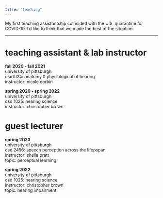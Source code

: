 ```yaml
---
title: "teaching"
---
```

My first teaching assistantship coincided with the U.S. quarantine for COVID-19. I'd like to think that we made the best of the situation.

---

# teaching assistant & lab instructor
**fall 2020 - fall 2021**\
university of pittsburgh\
csd1024: anatomy & physiological of hearing\
instructor: nicole corbin\

**spring 2020 - spring 2022**\
university of pittsburgh\
csd 1025: hearing science\
instructor: christopher brown\


# guest lecturer
**spring 2023**\
university of pittsburgh\
csd 2456: speech perception across the lifepspan\
instructor: sheila pratt\
topic: perceptual learning\

**spring 2022**\
university of pittsburgh\
csd 1025: hearing science\
instructor: christopher brown\
topic: hearing impairment\


